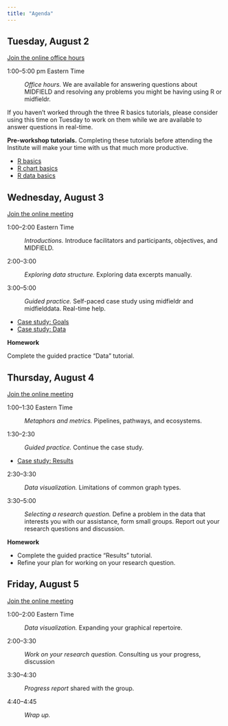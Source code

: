 ```yaml
---
title: "Agenda"
---
```


## Tuesday, August 2

[Join the online office hours](https://purdue-edu.zoom.us/j/96788326845?pwd=VTNHRENkS3V2R3Z4VkJsMXU2ZlhFdz09
)

1:00--5:00 pm Eastern Time 

: *Office hours.* We are available for answering questions about MIDFIELD and resolving any problems  you might be having using R or midfieldr. 

If you haven't worked through the three R basics tutorials, please consider using this time on Tuesday to work on them while we are available to answer questions in real-time.  

**Pre-workshop tutorials.** Completing these tutorials before attending the Institute will make your time with us that much more productive. 

- [R basics](r-basics.html)   
- [R chart basics](chart-basics.html)
- [R data basics](data-basics.html)









## Wednesday, August 3

[Join the online meeting](https://purdue-edu.zoom.us/j/96788326845?pwd=VTNHRENkS3V2R3Z4VkJsMXU2ZlhFdz09
)

1:00--2:00 Eastern Time

: *Introductions.* Introduce facilitators and participants, objectives, and  MIDFIELD.

2:00--3:00

: *Exploring data structure.* Exploring data excerpts manually.

3:00--5:00 

: *Guided practice.* Self-paced case study using midfieldr and midfielddata. Real-time help. 

- [Case study: Goals](https://midfieldr.github.io/midfieldr/articles/art-001-case-goals.html)
- [Case study: Data](https://midfieldr.github.io/midfieldr/articles/art-002-case-data.html)

**Homework**

Complete the guided practice "Data" tutorial. 








## Thursday, August 4

[Join the online meeting](https://purdue-edu.zoom.us/j/96788326845?pwd=VTNHRENkS3V2R3Z4VkJsMXU2ZlhFdz09
)

1:00--1:30 Eastern Time

: *Metaphors and metrics.* Pipelines, pathways, and ecosystems.


1:30--2:30

: *Guided practice.* Continue the case study.

- [Case study: Results](https://midfieldr.github.io/midfieldr/articles/art-003-case-results.html)


2:30--3:30

: *Data visualization.* Limitations of common graph types.

3:30--5:00 

: *Selecting a research question.* Define a problem in the data that interests you with our assistance, form small groups. Report out your research questions and discussion. 


**Homework**

- Complete the guided practice "Results" tutorial. 
- Refine your plan for working on your research question.  







## Friday, August 5

[Join the online meeting](https://purdue-edu.zoom.us/j/96788326845?pwd=VTNHRENkS3V2R3Z4VkJsMXU2ZlhFdz09
)

1:00--2:00 Eastern Time

: *Data visualization.* Expanding your graphical repertoire. 

2:00--3:30 

: *Work on your research question.* Consulting us your progress, discussion 

3:30--4:30

: *Progress report* shared with the group. 

4:40--4:45

: *Wrap up.*





